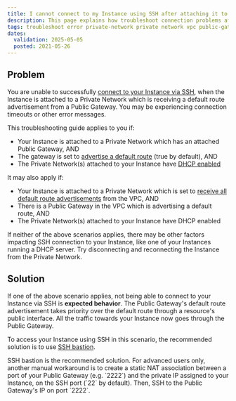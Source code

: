```yaml
---
title: I cannot connect to my Instance using SSH after attaching it to a Private Network with a Public Gateway
description: This page explains how troubleshoot connection problems after attaching an Instance to a Private Network which has a Public Gateway
tags: troubleshoot error private-network private network vpc public-gateway
dates:
  validation: 2025-05-05
  posted: 2021-05-26
---
```


## Problem

You are unable to successfully [connect to your Instance via SSH](/instances/how-to/connect-to-instance/), when the Instance is attached to a Private Network which is receiving a default route advertisement from a Public Gateway. You may be experiencing connection timeouts or other error messages.

This troubleshooting guide applies to you if:

- Your Instance is attached to a Private Network which has an attached Public Gateway, AND
- The gateway is set to [advertise a default route](/public-gateways/concepts/#default-route) (true by default), AND
- The Private Network(s) attached to your Instance have [DHCP enabled](/vpc/how-to/activate-dhcp/)

It may also apply if:

- Your Instance is attached to a Private Network which is set to [receive all default route advertisements](/vpc/how-to/manage-routing/#how-to-manage-default-route-scope) from the VPC, AND
- There is a Public Gateway in the VPC which is advertising a default route, AND
- The Private Network(s) attached to your Instance have DHCP enabled

If neither of the above scenarios applies, there may be other factors impacting SSH connection to your Instance, like one of your Instances running a DHCP server. Try disconnecting and reconnecting the Instance from the Private Network. 

## Solution

If one of the above scenario applies, not being able to connect to your Instance via SSH is **expected behavior**. The Public Gateway's default route advertisement takes priority over the default route through a resource's public interface. All the traffic towards your Instance now goes through the Public Gateway. 

To access your Instance using SSH in this scenario, the recommended solution is to use [SSH bastion](/public-gateways/how-to/use-ssh-bastion/).

<Message type="important">
SSH bastion is the recommended solution. For advanced users only, another manual workaround is to create a static NAT association between a port of your Public Gateway (e.g. `2222`) and the private IP assigned to your Instance, on the SSH port (`22` by default). Then, SSH to the Public Gateway's IP on port `2222`.
</Message>